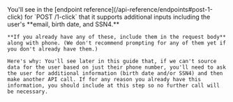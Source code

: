 
<Admonition type="tip">
    You'll see in the [endpoint reference](/api-reference/endpoints#post-1-click) for `POST /1-click` that it supports additional inputs including the user's **email, birth date, and SSN4.**

    **If you already have any of these, include them in the request body** along with phone. (We don't recommend prompting for any of them yet if you don't already have them.)

    Here's why: You'll see later in this guide that, if we can't source data for the user based on just their phone number, you'll need to ask the user for additional information (birth date and/or SSN4) and then make another API call. If for any reason you already have this information, you should include at this step so no further call will be necessary.
</Admonition>
